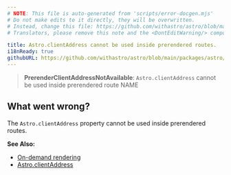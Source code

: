 ```yaml
---
# NOTE: This file is auto-generated from 'scripts/error-docgen.mjs'
# Do not make edits to it directly, they will be overwritten.
# Instead, change this file: https://github.com/withastro/astro/blob/main/packages/astro/src/core/errors/errors-data.ts
# Translators, please remove this note and the <DontEditWarning/> component.

title: Astro.clientAddress cannot be used inside prerendered routes.
i18nReady: true
githubURL: https://github.com/withastro/astro/blob/main/packages/astro/src/core/errors/errors-data.ts
---
```


<DontEditWarning />


> **PrerenderClientAddressNotAvailable**: `Astro.clientAddress` cannot be used inside prerendered route NAME

## What went wrong?
The `Astro.clientAddress` property cannot be used inside prerendered routes.

**See Also:**
-  [On-demand rendering](/vi/guides/on-demand-rendering/)
-  [Astro.clientAddress](/vi/reference/api-reference/#clientaddress)


